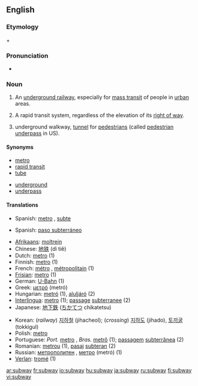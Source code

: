 ==English==

===Etymology===
{{term|sub-||lang=en|under}} + {{term|way|lang=en}}

===Pronunciation===
* {{audio|en-us-subway.ogg|Audio (US)}}

===Noun===
{{en-noun}}

# {{context|North America}} An [[underground railway]], especially for [[mass transit]] of people in [[urban]] areas.
# {{US}} A rapid transit system, regardless of the elevation of its [[right of way]].
# {{UK}} underground walkway, [[tunnel]] for [[pedestrian]]s (called [[pedestrian underpass]] in US).

====Synonyms====
{{top}}
* [[metro]]
* [[rapid transit]]
* [[tube]]
{{mid}}
* [[underground]]
* [[underpass]]
{{bottom}}

====Translations====
{{trans-top|underground railway}}
* Spanish: [[metro]] {{m}}, [[subte]] {{m}} {{italbrac|Argentina}}
{{trans-mid}}
{{trans-bottom}}
{{trans-top|underground walkway}}
* Spanish: [[paso subterráneo]] {{m}}
{{trans-mid}}
{{trans-bottom}}
{{checktrans-top}}
* [[Afrikaans]]: [[moltrein]]
* Chinese: [[地铁]] (dì tiě)
* Dutch: [[metro]] {{m}} (1)
* Finnish: [[metro]] (1)
* French: [[métro]] {{m}}, [[métropolitain]] {{m}} (1)
* [[Frisian]]: [[metro]] (1)
* German: [[U-Bahn]] {{f}} (1)
* Greek: [[μετρό]] (metró)
* Hungarian: [[metró]] (1), [[aluljáró]] (2)
* [[Interlingua]]: [[metro]] (1); [[passage]] [[subterranee]] (2)
* Japanese: [[地下鉄]] ([[ちかてつ]] chikatetsu)
{{trans-mid}}
* Korean: (''railway'') [[지하철]] (jihacheol); (''crossing'') [[지하도]] (jihado), [[토끼굴]] (tokkigul)
* Polish: [[metro]] {{n}}
* Portuguese: ''Port.'' [[metro]] {{m}}, ''Bras.'' [[metrô]] {{m}} (1); [[passagem]] [[subterrânea]] {{f}} (2)
* Romanian: [[metrou]] {{n}} (1), [[pasaj]] [[subteran]] {{n}} (2)
* Russian: [[метрополитен]] {{Cyrl|(metropolitɛ́n)}} {{m}}, [[метро]] (metró){{n}} (1)
* [[Verlan]]: [[tromé]] {{m}} (1)
{{trans-bottom}}

[[ar:subway]]
[[fr:subway]]
[[io:subway]]
[[hu:subway]]
[[ja:subway]]
[[ru:subway]]
[[fi:subway]]
[[vi:subway]]